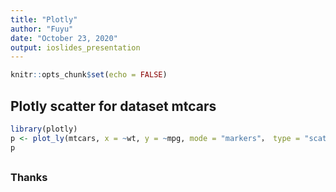 ```yaml
---
title: "Plotly"
author: "Fuyu"
date: "October 23, 2020"
output: ioslides_presentation
---
```


```r
knitr::opts_chunk$set(echo = FALSE)
```

## Plotly scatter for dataset mtcars

```r
library(plotly)
p <- plot_ly(mtcars, x = ~wt, y = ~mpg, mode = "markers"， type = "scatter")
p
```

## 
### Thanks



